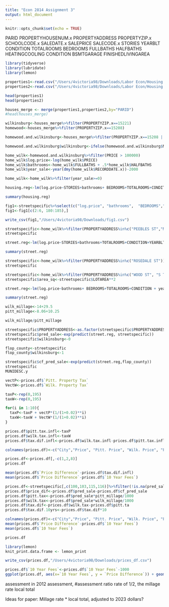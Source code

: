```yaml
---
title: "Econ 2814 Assignment 3"
output: html_document
---
```


```r
knitr::opts_chunk$set(echo = TRUE)
```


PARID
PROPERTYHOUSENUM.x
PROPERTYADDRESS
PROPERTYZIP.x
SCHOOLCODE.x
SALEDATE.x
SALEPRICE
SALECODE.x
STORIES
YEARBLT
CONDITION
TOTALROOMS
BEDROOMS
FULLBATHS
HALFBATHS
HEATINGCOOLING
CONDITION
BSMTGARAGE
FINISHEDLIVINGAREA

```r
library(tidyverse)
library(lubridate)
library(lemon)
```


```r
properties1<-read.csv("/Users/4victoria98/Downloads/Labor Econ/Housing 1.csv")
properties2<-read.csv("/Users/4victoria98/Downloads/Labor Econ/Housing 2.csv")

head(properties1)
head(properties2)

houses_merge <- merge(properties1,properties2,by="PARID")
#head(houses_merge)

wilkinsburg<-houses_merge%>%filter(PROPERTYZIP.x==15221)
homewood<-houses_merge%>%filter(PROPERTYZIP.x==15208)
```

```r
homewood.and.wilkinsburg<-houses_merge%>%filter(PROPERTYZIP.x==15208 | PROPERTYZIP.x==15221)

```

```r
homewood.and.wilkinsburg$wilkinsburg<-ifelse(homewood.and.wilkinsburg$MUNIDESC.y=="Wilkinsburg", 1,0)
```

```r
home_wilk<-homewood.and.wilkinsburg%>%filter(PRICE > 100000)
home_wilk$log.price<-log(home_wilk$PRICE)
home_wilk$bathrooms<-home_wilk$FULLBATHS + .5*home_wilk$HALFBATHS
home_wilk$year_sale<-year(dmy(home_wilk$RECORDDATE.x))-2000

home_wilk<-home_wilk%>%filter(year_sale>=0)

housing.reg<-lm(log.price~STORIES+bathrooms+ BEDROOMS+TOTALROOMS+CONDITION+YEARBLT + year_sale+LOTAREA + wilkinsburg + SCHOOLCODE.x + BSMTGARAGE + FINISHEDLIVINGAREA, home_wilk)

summary(housing.reg)
```


```r
fig1<-streetspecific%>%select(c("log.price", "bathrooms",  "BEDROOMS","TOTALROOMS", "CONDITION",  "year_sale", "LOTAREA",  "wilkinsburg", "FINISHEDLIVINGAREA" ))
fig1<-fig1[c(2:6, 180:185),]

write_csv(fig1,"/Users/4victoria98/Downloads/fig1.csv")

```


```r
streetspecific<-home_wilk%>%filter(PROPERTYADDRESS%in%c("PEEBLES ST","MIFFLIN AVE", "GREEN ST", "PANSY WAY","CHESTNUT ST", "EAST END AVE","S TRENTON AVE", "REBECCA AVE", "FRANKLIN AVE", "WAVERLY ST","BRASHEAR ST", "SOUTH AVE", "GUTHRIE ST"))
streetspecific

street.reg<-lm(log.price~STORIES+bathrooms+TOTALROOMS+CONDITION+YEARBLT + year_sale+LOTAREA + wilkinsburg  + FINISHEDLIVINGAREA , streetspecific)

summary(street.reg)
```
```r
streetspecific<-home_wilk%>%filter(PROPERTYADDRESS%in%c("ROSEDALE ST"))
streetspecific
```



```r
streetspecific<-home_wilk%>%filter(PROPERTYADDRESS%in%c("WOOD ST", "S TRENTON AVE","EAST END AVE","MAPLEWOOD AVE", "SINGER PL", "PITT ST", "ROSEDALE ST", "S BRADDOCK AVE", "MIFFLIN AVE","EDGERTON AVE","SAVANNAH AVE","CELERON ST","UNION ST","SUSQUEHANNA ST","BIDDLE AVE","WEST ST"))
streetspecific$area_sq<-streetspecific$LOTAREA**2

street.reg<-lm(log.price~bathrooms+ BEDROOMS+TOTALROOMS+CONDITION + year_sale+LOTAREA + area_sq+ wilkinsburg  + FINISHEDLIVINGAREA  + BSMTGARAGE, streetspecific)

summary(street.reg)
```
```r
wilk_millage<-14+29.5
pitt_millage<-8.06+10.25

wilk_millage/pitt_millage
```


```r
streetspecific$PROPERTYADDRESS<-as.factor(streetspecific$PROPERTYADDRESS)
streetspecific$pred_sale<-exp(predict(street.reg, streetspecific))
streetspecific$wilkinsburg<-0

flop_county<-streetspecific
flop_county$wilkinsburg<-1

streetspecific$cf_pred_sale<-exp(predict(street.reg,flop_county))
streetspecific
MUNIDESC.y
```

```r
vectP<-prices.df$`Pitt. Property Tax`
VectW<-prices.df$`Wilk. Property Tax`

taxP<-rep(0,195)
taxW<-rep(0,195)

for(i in 1:10){
  taxP<-taxP + vectP*(1/(1+0.02)**i)
  taxW<-taxW + VectW*(1/(1+0.02)**i)
}

prices.df$pitt.tax.infl<-taxP
prices.df$wilk.tax.infl<-taxW
prices.df$tax.dif.infl<-prices.df$wilk.tax.infl-prices.df$pitt.tax.infl

colnames(prices.df)<-c("City","Price", "Pitt. Price", "Wilk. Price", "Price Difference", "Pitt. Property Tax", "Wilk. Property Tax", "Tax Difference", "10 Year Tax Dif", "Pitt 10Yr Prop.Tax W/Inf.","Wilk 10Yr Prop.Tax W/Inf.", "10 Yr Tax Dif W/Inf" )

prices.df<-prices.df[,-c(1,2,8)]
prices.df
```

```r
mean(prices.df$`Price Difference`-prices.df$tax.dif.infl) 
mean(prices.df$`Price Difference`-prices.df$`10 Year Fees`) 

```


```r
prices.df<-streetspecific[,c(100,103,115,116)]%>%filter(!is.na(pred_sale)&pred_sale!=cf_pred_sale)
prices.df$price_dif<-prices.df$pred_sale-prices.df$cf_pred_sale
prices.df$pitt.tax<-prices.df$pred_sale*pitt_millage/1000
prices.df$wilk.tax<-prices.df$pred_sale*wilk_millage/1000
prices.df$tax.dif<-prices.df$wilk.tax-prices.df$pitt.ta
prices.df$tax.dif.10yrs<-prices.df$tax.dif*10

colnames(prices.df)<-c("City","Price", "Pitt. Price", "Wilk. Price", "Price Difference", "Pitt. Property1 Tax", "Wilk. Property Tax", "Tax Difference", "10 Year Fees")
mean(prices.df$`Price Difference`-prices.df$`10 Year Fees`) 
mean(prices.df$`10 Year Fees`)

prices.df
```

```r
library(lemon)
knit_print.data.frame <- lemon_print
```


```r
write_csv(prices.df,"/Users/4victoria98/Downloads/prices_df.csv")
```

```r
prices.df$`10 Year Fees`<-prices.df$`10 Year Fees`-1000
ggplot(prices.df, aes(x=`10 Year Fees`, y = `Price Difference`)) + geom_point() + theme_bw()+theme(axis.title.x=element_text(size=15), axis.title.y=element_text(size=16))
```
assessment in 2012 assessment, #assessment ratio rate of 1/2, 
the millage rate
local total

Ideas for paper: Millage rate * local total, adjusted to 2023 dollars?
